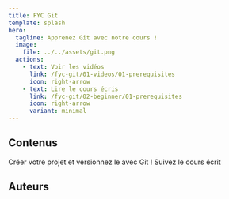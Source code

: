```yaml
---
title: FYC Git
template: splash
hero:
  tagline: Apprenez Git avec notre cours !
  image:
    file: ../../assets/git.png
  actions:
    - text: Voir les vidéos
      link: /fyc-git/01-videos/01-prerequisites
      icon: right-arrow
    - text: Lire le cours écris
      link: /fyc-git/02-beginner/01-prerequisites
      icon: right-arrow
      variant: minimal
---
```



## Contenus

<CardGrid stagger>
	<Card title="Projet fil rouge" icon="seti:video">
	   Créer votre projet et versionnez le avec Git !
	</Card>
	<Card title="Cours écrit" icon="document">
		Suivez le cours écrit
	</Card>
</CardGrid>

## Auteurs

<CardGrid>
    <LinkCard title="Nathan Viaud" href="https://github.com/NathanViaud" />
    <LinkCard title="Julien Clerc" href="https://github.com/Julien-Clerc" />
    <LinkCard title="Oussama Fatnassi" href="https://github.com/OussamaFatnassi" />
    <LinkCard title="Amine Asfar" href="https://github.com/amine-asfar" />
</CardGrid>
